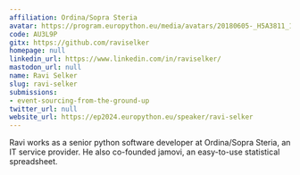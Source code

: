 ```yaml
---
affiliation: Ordina/Sopra Steria
avatar: https://program.europython.eu/media/avatars/20180605-_H5A3811_1_ZDPrxk2.jpg
code: AU3L9P
gitx: https://github.com/raviselker
homepage: null
linkedin_url: https://www.linkedin.com/in/raviselker/
mastodon_url: null
name: Ravi Selker
slug: ravi-selker
submissions:
- event-sourcing-from-the-ground-up
twitter_url: null
website_url: https://ep2024.europython.eu/speaker/ravi-selker
---
```


Ravi works as a senior python software developer at Ordina/Sopra Steria, an IT service provider. He also co-founded jamovi, an easy-to-use statistical spreadsheet.

